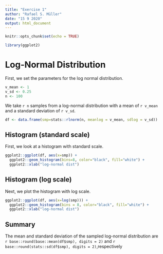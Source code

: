 ```yaml
---
title: "Exercise 1"
author: "Rafael S. Müller"
date: "15 9 2020"
output: html_document
---
```


```r
knitr::opts_chunk$set(echo = TRUE)
```

```r
library(ggplot2)
```
# Log-Normal Distribution

First, we set the parameters for the log normal distribution.

```r
v_mean <- 1
v_sd <- 0.25
n <- 100
```

We take `r n` samples from a log-normal distribution with a mean of `r v_mean` and a standard deviation of `r v_sd`.

```r
df <- data.frame(smp=stats::rlnorm(n, meanlog = v_mean, sdlog = v_sd))
```

## Histogram (standard scale)
First, we look at a histogram with standard scale.

```r

ggplot2::ggplot(df, aes(x=smp)) +
  ggplot2::geom_histogram(bins=8, color="black", fill="white") +
  ggplot2::xlab("log-normal dist")
```

## Histogram (log scale)
Next, we plot the histogram with log scale.

```r
ggplot2::ggplot(df, aes(x=log(smp))) +
  ggplot2::geom_histogram(bins = 8, color="black", fill="white") +
  ggplot2::xlab("log-normal dist")
```

## Summary

The mean and standard deviation of the sampled log-normal distribution are `r base::round(base::mean(df$smp), digits = 2)` and `r base::round(stats::sd(df$smp), digits = 2) `,respectively

